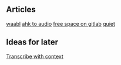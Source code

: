 == Articles ==
[[waabl]]
[[ahk to audio]]
[[free space on gitlab]]
[[quiet]]

== Ideas for later ==
[[idea_trans_subs|Transcribe with context]]

